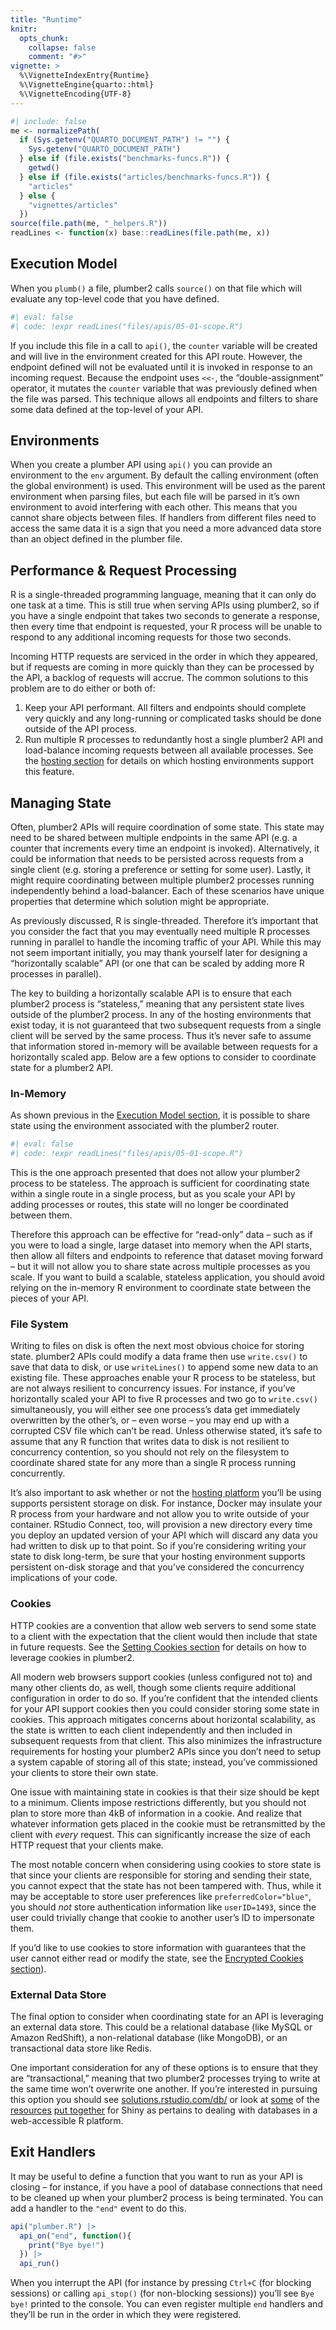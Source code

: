 ```yaml
---
title: "Runtime"
knitr:
  opts_chunk:
    collapse: false
    comment: "#>"
vignette: >
  %\VignetteIndexEntry{Runtime}
  %\VignetteEngine{quarto::html}
  %\VignetteEncoding{UTF-8}
---
```


```r
#| include: false
me <- normalizePath(
  if (Sys.getenv("QUARTO_DOCUMENT_PATH") != "") {
    Sys.getenv("QUARTO_DOCUMENT_PATH")
  } else if (file.exists("benchmarks-funcs.R")) {
    getwd()
  } else if (file.exists("articles/benchmarks-funcs.R")) {
    "articles"
  } else {
    "vignettes/articles"
  })
source(file.path(me, "_helpers.R"))
readLines <- function(x) base::readLines(file.path(me, x))
```

## Execution Model {#execution-model}

When you `plumb()` a file, plumber2 calls `source()` on that file which will evaluate any top-level code that you have defined.

```r
#| eval: false
#| code: !expr readLines("files/apis/05-01-scope.R")
```

If you include this file in a call to `api()`, the `counter` variable will be created and will live in the environment created for this API route. However, the endpoint defined will not be evaluated until it is invoked in response to an incoming request. Because the endpoint uses `<<-`, the "double-assignment" operator, it mutates the `counter` variable that was previously defined when the file was parsed. This technique allows all endpoints and filters to share some data defined at the top-level of your API.

## Environments

When you create a plumber API using `api()` you can provide an environment to the `env` argument. By default the calling environment (often the global environment) is used. This environment will be used as the parent environment when parsing files, but each file will be parsed in it's own environment to avoid interfering with each other. This means that you cannot share objects between files. If handlers from different files need to access the same data it is a sign that you need a more advanced data store than an object defined in the plumber file.

## Performance & Request Processing

R is a single-threaded programming language, meaning that it can only do one task at a time. This is still true when serving APIs using plumber2, so if you have a single endpoint that takes two seconds to generate a response, then every time that endpoint is requested, your R process will be unable to respond to any additional incoming requests for those two seconds.

Incoming HTTP requests are serviced in the order in which they appeared, but if requests are coming in more quickly than they can be processed by the API, a backlog of requests will accrue. The common solutions to this problem are to do either or both of:

1.  Keep your API performant. All filters and endpoints should complete very quickly and any long-running or complicated tasks should be done outside of the API process.
2.  Run multiple R processes to redundantly host a single plumber2 API and load-balance incoming requests between all available processes. See the [hosting section](./hosting.html) for details on which hosting environments support this feature.

## Managing State

Often, plumber2 APIs will require coordination of some state. This state may need to be shared between multiple endpoints in the same API (e.g. a counter that increments every time an endpoint is invoked). Alternatively, it could be information that needs to be persisted across requests from a single client (e.g. storing a preference or setting for some user). Lastly, it might require coordinating between multiple plumber2 processes running independently behind a load-balancer. Each of these scenarios have unique properties that determine which solution might be appropriate.

As previously discussed, R is single-threaded. Therefore it's important that you consider the fact that you may eventually need multiple R processes running in parallel to handle the incoming traffic of your API. While this may not seem important initially, you may thank yourself later for designing a "horizontally scalable" API (or one that can be scaled by adding more R processes in parallel).

The key to building a horizontally scalable API is to ensure that each plumber2 process is "stateless," meaning that any persistent state lives outside of the plumber2 process. In any of the hosting environments that exist today, it is not guaranteed that two subsequent requests from a single client will be served by the same process. Thus it's never safe to assume that information stored in-memory will be available between requests for a horizontally scaled app. Below are a few options to consider to coordinate state for a plumber2 API.

### In-Memory

As shown previous in the [Execution Model section](#execution-model), it is possible to share state using the environment associated with the plumber2 router.

```r
#| eval: false
#| code: !expr readLines("files/apis/05-01-scope.R")
```

This is the one approach presented that does not allow your plumber2 process to be stateless. The approach is sufficient for coordinating state within a single route in a single process, but as you scale your API by adding processes or routes, this state will no longer be coordinated between them.

Therefore this approach can be effective for "read-only" data -- such as if you were to load a single, large dataset into memory when the API starts, then allow all filters and endpoints to reference that dataset moving forward -- but it will not allow you to share state across multiple processes as you scale. If you want to build a scalable, stateless application, you should avoid relying on the in-memory R environment to coordinate state between the pieces of your API.

### File System

Writing to files on disk is often the next most obvious choice for storing state. plumber2 APIs could modify a data frame then use `write.csv()` to save that data to disk, or use `writeLines()` to append some new data to an existing file. These approaches enable your R process to be stateless, but are not always resilient to concurrency issues. For instance, if you've horizontally scaled your API to five R processes and two go to `write.csv()` simultaneously, you will either see one process's data get immediately overwritten by the other's, or -- even worse -- you may end up with a corrupted CSV file which can't be read. Unless otherwise stated, it's safe to assume that any R function that writes data to disk is not resilient to concurrency contention, so you should not rely on the filesystem to coordinate shared state for any more than a single R process running concurrently.

It's also important to ask whether or not the [hosting platform](./hosting.html) you'll be using supports persistent storage on disk. For instance, Docker may insulate your R process from your hardware and not allow you to write outside of your container. RStudio Connect, too, will provision a new directory every time you deploy an updated version of your API which will discard any data you had written to disk up to that point. So if you're considering writing your state to disk long-term, be sure that your hosting environment supports persistent on-disk storage and that you've considered the concurrency implications of your code.

### Cookies {#state-cookies}

HTTP cookies are a convention that allow web servers to send some state to a client with the expectation that the client would then include that state in future requests. See the [Setting Cookies section](./rendering-output.html#setting-cookies) for details on how to leverage cookies in plumber2.

All modern web browsers support cookies (unless configured not to) and many other clients do, as well, though some clients require additional configuration in order to do so. If you're confident that the intended clients for your API support cookies then you could consider storing some state in cookies. This approach mitigates concerns about horizontal scalability, as the state is written to each client independently and then included in subsequent requests from that client. This also minimizes the infrastructure requirements for hosting your plumber2 APIs since you don't need to setup a system capable of storing all of this state; instead, you've commissioned your clients to store their own state.

One issue with maintaining state in cookies is that their size should be kept to a minimum. Clients impose restrictions differently, but you should not plan to store more than 4kB of information in a cookie. And realize that whatever information gets placed in the cookie must be retransmitted by the client with *every* request. This can significantly increase the size of each HTTP request that your clients make.

The most notable concern when considering using cookies to store state is that since your clients are responsible for storing and sending their state, you cannot expect that the state has not been tampered with. Thus, while it may be acceptable to store user preferences like `preferredColor="blue"`, you should *not* store authentication information like `userID=1493`, since the user could trivially change that cookie to another user's ID to impersonate them.

If you'd like to use cookies to store information with guarantees that the user cannot either read or modify the state, see the [Encrypted Cookies section](./rendering-output.html#encrypted-cookies)).

### External Data Store

The final option to consider when coordinating state for an API is leveraging an external data store. This could be a relational database (like MySQL or Amazon RedShift), a non-relational database (like MongoDB), or an transactional data store like Redis.

One important consideration for any of these options is to ensure that they are "transactional," meaning that two plumber2 processes trying to write at the same time won't overwrite one another. If you're interested in pursuing this option you should see [solutions.rstudio.com/db/](https://solutions.rstudio.com/db/) or look at [some](http://shiny.rstudio.com/articles/overview.html) of the [resources](http://shiny.rstudio.com/articles/sql-injections.html) [put together](http://shiny.rstudio.com/articles/pool-basics.html) for Shiny as pertains to dealing with databases in a web-accessible R platform.

## Exit Handlers

It may be useful to define a function that you want to run as your API is closing -- for instance, if you have a pool of database connections that need to be cleaned up when your plumber2 process is being terminated. You can add a handler to the `"end"` event to do this.

``` r
api("plumber.R") |>
  api_on("end", function(){
    print("Bye bye!")
  }) |>
  api_run()
```

When you interrupt the API (for instance by pressing `Ctrl+C` (for blocking sessions) or calling `api_stop()` (for non-blocking sessions)) you'll see `Bye bye!` printed to the console. You can even register multiple `end` handlers and they'll be run in the order in which they were registered.
